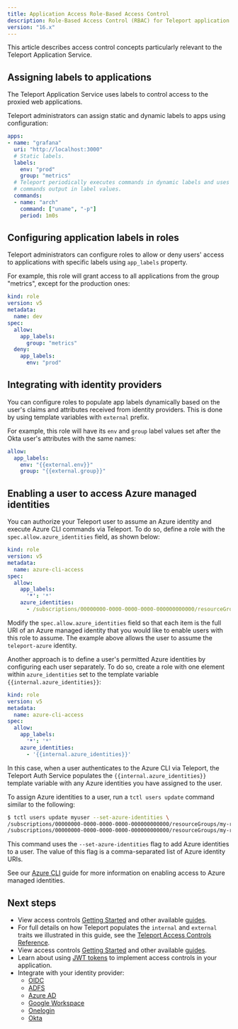 ```yaml
---
title: Application Access Role-Based Access Control
description: Role-Based Access Control (RBAC) for Teleport application access.
version: "16.x"
---
```


This article describes access control concepts particularly relevant to the
Teleport Application Service.

## Assigning labels to applications

The Teleport Application Service uses labels to control access to the proxied
web applications.

Teleport administrators can assign static and dynamic labels to apps using
configuration:

```yaml
apps:
- name: "grafana"
  uri: "http://localhost:3000"
  # Static labels.
  labels:
    env: "prod"
    group: "metrics"
  # Teleport periodically executes commands in dynamic labels and uses the
  # commands output in label values.
  commands:
  - name: "arch"
    command: ["uname", "-p"]
    period: 1m0s
```

## Configuring application labels in roles

Teleport administrators can configure roles to allow or deny users' access to
applications with specific labels using `app_labels` property.

For example, this role will grant access to all applications from the group
"metrics", except for the production ones:

```yaml
kind: role
version: v5
metadata:
  name: dev
spec:
  allow:
    app_labels:
      group: "metrics"
  deny:
    app_labels:
      env: "prod"
```

## Integrating with identity providers

You can configure roles to populate app labels dynamically based on the user's
claims and attributes received from identity providers. This is done by using
template variables with `external` prefix.

For example, this role will have its `env` and `group` label values set after
the Okta user's attributes with the same names:

```yaml
allow:
  app_labels:
    env: "{{external.env}}"
    group: "{{external.group}}"
```

## Enabling a user to access Azure managed identities

You can authorize your Teleport user to assume an Azure identity and execute
Azure CLI commands via Teleport. To do so, define a role with the
`spec.allow.azure_identities` field, as shown below:

```yaml
kind: role
version: v5
metadata:
  name: azure-cli-access
spec:
  allow:
    app_labels:
      '*': '*'
    azure_identities:
      - /subscriptions/00000000-0000-0000-0000-000000000000/resourceGroups/my-resource-group/providers/Microsoft.ManagedIdentity/userAssignedIdentities/teleport-azure

```

Modify the `spec.allow.azure_identities` field so that each item is the full URI
of an Azure managed identity that you would like to enable users with this role
to assume. The example above allows the user to assume the `teleport-azure`
identity.

Another approach is to define a user's permitted Azure identities by configuring
each user separately. To do so, create a role with one element within
`azure_identities` set to the template variable `{{internal.azure_identities}}`:

```yaml
kind: role
version: v5
metadata:
  name: azure-cli-access
spec:
  allow:
    app_labels:
      '*': '*'
    azure_identities:
      - '{{internal.azure_identities}}'
```

In this case, when a user authenticates to the Azure CLI via Teleport, the
Teleport Auth Service populates the `{{internal.azure_identities}}` template
variable with any Azure identities you have assigned to the user.

To assign Azure identities to a user, run a `tctl users update` command similar
to the following:

```bash
$ tctl users update myuser --set-azure-identities \
/subscriptions/00000000-0000-0000-0000-000000000000/resourceGroups/my-resource-group/providers/Microsoft.ManagedIdentity/userAssignedIdentities/id1,\
/subscriptions/00000000-0000-0000-0000-000000000000/resourceGroups/my-resource-group/providers/Microsoft.ManagedIdentity/userAssignedIdentities/id2
```

This command uses the `--set-azure-identities` flag to add Azure identities to a
user. The value of this flag is a comma-separated list of Azure identity URIs.

See our [Azure
CLI](/docs/ver/16.x/application-access/cloud-apis/azure#step-34-enable-your-user-to-access-azure-clis) guide
for more information on enabling access to Azure managed identities.

## Next steps

- View access controls [Getting Started](/docs/ver/16.x/access-controls/getting-started)
  and other available [guides](/docs/ver/16.x/access-controls/guides).
- For full details on how Teleport populates the `internal` and `external`
  traits we illustrated in this guide, see the [Teleport Access
  Controls Reference](/docs/ver/16.x/access-controls/reference).
- View access controls [Getting Started](/docs/ver/16.x/access-controls/getting-started)
  and other available [guides](/docs/ver/16.x/access-controls/guides).
- Learn about using [JWT tokens](/docs/ver/16.x/application-access/jwt/introduction) to implement access
  controls in your application.
- Integrate with your identity provider:
  - [OIDC](/docs/ver/16.x/access-controls/sso/oidc)
  - [ADFS](/docs/ver/16.x/access-controls/sso/adfs)
  - [Azure AD](/docs/ver/16.x/access-controls/sso/azuread)
  - [Google Workspace](/docs/ver/16.x/access-controls/sso/google-workspace)
  - [Onelogin](/docs/ver/16.x/access-controls/sso/one-login)
  - [Okta](/docs/ver/16.x/access-controls/sso/okta)
